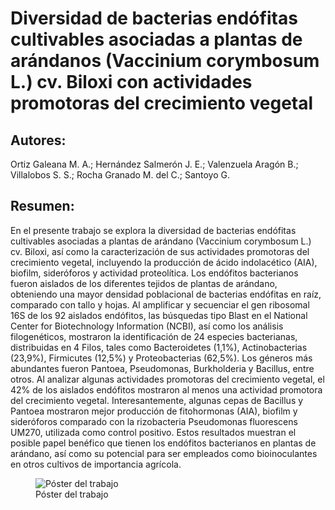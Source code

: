 # Diversidad de bacterias endófitas cultivables asociadas a plantas de arándanos (Vaccinium corymbosum L.) cv. Biloxi con actividades promotoras del crecimiento vegetal 


## Autores: 
Ortiz Galeana M. A.; Hernández Salmerón J. E.; Valenzuela Aragón B.; Villalobos S. S.; Rocha Granado M. del C.; Santoyo G.


## Resumen: 
En el presente trabajo se explora la diversidad de bacterias endófitas cultivables asociadas a plantas de arándano (Vaccinium corymbosum L.) cv. Biloxi, así como la caracterización de sus actividades promotoras del crecimiento vegetal, incluyendo la producción de ácido indolacético (AIA), biofilm, sideróforos y actividad proteolítica. Los endófitos bacterianos fueron aislados de los diferentes tejidos de plantas de arándano, obteniendo una mayor densidad poblacional de bacterias endófitas en raíz, comparado con tallo y hojas. Al amplificar y secuenciar el gen ribosomal 16S de los 92 aislados endófitos, las búsquedas tipo Blast en el National Center for Biotechnology Information (NCBI), así como los análisis filogenéticos, mostraron la identificación de 24 especies bacterianas, distribuidas en
4 Filos, tales como Bacteroidetes (1,1%), Actinobacterias (23,9%), Firmicutes (12,5%) y Proteobacterias (62,5%). Los géneros más abundantes fueron Pantoea, Pseudomonas, Burkholderia y Bacillus, entre otros. Al analizar algunas actividades promotoras del crecimiento vegetal, el 42% de los aislados endófitos mostraron al menos una actividad promotora del crecimiento vegetal. Interesantemente, algunas cepas de Bacillus y Pantoea mostraron mejor producción de fitohormonas (AIA), biofilm y sideróforos comparado con la rizobacteria Pseudomonas fluorescens UM270, utilizada como control positivo. Estos resultados muestran el posible papel benéfico que tienen los endófitos bacterianos en
plantas de arándano, así como su potencial para ser empleados como bioinoculantes en otros cultivos de importancia agrícola.




![Póster del trabajo](./IMAGENES/1xtyEtBTZS9EJvjx8LRWDX6jdmNmTY_Fc.png)
